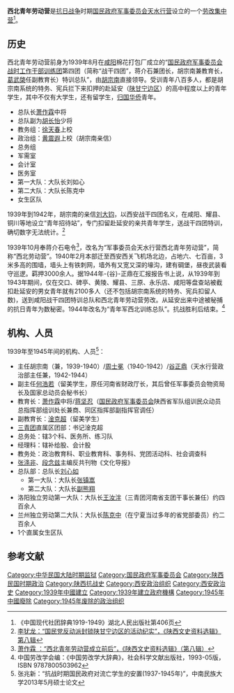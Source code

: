 '''西北青年劳动营'''是[[抗日战争|抗日战争]]时期[[国民政府军事委员会|国民政府军事委员会]][[天水行营|天水行营]]设立的一个[[劳改营|劳改集中营]]<ref>《中国现代社团辞典1919-1949》湖北人民出版社第406页</ref>。

==历史==
西北青年劳动营前身为1939年8月在[[咸阳|咸阳]]棉花打包厂成立的“[[国民政府军事委员会战时工作干部训练团|国民政府军事委员会战时工作干部训练团]]第四团（简称“战干四团”，蒋介石兼团长，胡宗南兼教育长，[[葛武棨|葛武棨]]任副教育长）特训总队”，由[[胡宗南|胡宗南]]直接领导。受训青年八百多人，都是胡宗南系统的特务、宪兵拦下来扣押的赴延安（[[陕甘宁边区|陕甘宁边区]]）的高中程度以上的青年学生，其中不仅有大学生，还有留学生，[[归国华侨|归国华侨]]青年。
* 总队长[[萧作霖_(1908年)|萧作霖]]中将
* 总队副为[[胡长怡|胡长怡]]少将
* 教务组：[[徐天春|徐天春]]上校
* 政治组：[[黄震遐|黄震遐]]上校（胡宗南亲信）
* 总务组
* 军需室
* 会计室
* 医务室
* 第一大队：大队长刘如心
* 第二大队：大队长陈克中
* 女生区队

1939年到1942年，胡宗南的亲信[[刘大钧|刘大钧]]，以西安战干四团名义，在咸阳、耀县、铜川等地设立“青年招待站”，专门扣留赴延安的亲共青年学生，送战干四团特训，确切数字无法统计。<ref>[http://www.sxlib.org.cn/dfzy/wszl/sxswszlsxg/jsl_5171/krzzsq_5176/201701/t20170122_608859.html  李犹龙：“国民党反动派封锁陕甘宁边区的活动纪实”，《陕西文史资料选辑》第八辑]</ref>

1939年10月奉蒋介石电令<ref>[http://www.sxlib.org.cn/dfzy/wszl/sxswszlsxg/jsl_5171/krzzsq_5176/201701/t20170122_608853.html  萧作霖 ：“西北青年劳动营成立前后”，《陕西文史资料选辑》（第八辑）]</ref>，改名为“军事委员会天水行营西北青年劳动营”，简称“西北劳动营”。1940年2月本部迁至西安西关飞机场北边，占地六、七百亩，3米多高的围墙，墙头上有铁刺网，墙外有又宽又深的壕沟，建有碉堡，昼夜武装看守巡逻。羁押3000余人。据1944年-{谷}-正鼎在汇报报告书上说，从1939年到1943年期间，仅在交口、碑亭、黄陵、耀县、三原、永乐店、咸阳等盘查站被截扣赴延安的男女青年就有2100多人（还不包括胡宗南系统的特务、宪兵扣留人数)，送到咸阳战干四团特训总队和西北青年劳动营劳改。从延安出来中途被秘捕的抗日青年为数秘密。1944年改名为“青年军西北训练总队”。抗战胜利后结束。<ref>中国劳改学会编：《中国劳改学大辞典》，社会科学文献出版社，1993-05版， ISBN 9787800503962 </ref>

== 机构、人员 ==

1939年至1945年间的机构、人员<ref>张兆新：“抗战时期国民政府对流亡学生的安置(1937-1945年)”，中南民族大学2013年5月硕士论文 </ref>：
* 主任胡宗南（兼，1939-1940）/[[周士冕|周士冕]]（1940-1942）/[[谷正鼎|谷正鼎]]（天水行营政治部主任兼，1942-1944）
* 副主任[[何浩若|何浩若]]（留美学生，原任河南省财政厅长，其后曾任军事委员会物资局长及国家总动员会秘书长）
* 教育长：[[萧作霖_(1908年)|萧作霖]]中将/[[蒋坚忍|蒋坚忍]]（[[国民政府军事委员会|国民政府军事委员会]]陕西省军队组训民众动员总指挥部组训处长兼商、同区指挥部副指挥官调任）
* 副教育长：[[淦克超|淦克超]]（留美学生）
* [[三青团|三青团]]直属区团部：书记淦克超
* 总务处：辖3个科、医务所、练习队
* 经理科：辖补给股、会计股
* 教务处：政治教育科、职业教育科、事务科、党团活动科、社会调查科
*[[张涤非|张涤非]]、[[段念兹|段念兹]]主编反共刊物《文化导报》
* 总队部：总队长[[刘心如|刘心如]]
**第一大队：大队长[[张镇嵩|张镇嵩]]
**第二大队：大队长[[副熊翔|副熊翔]] 
* 洛阳独立劳动第一大队：大队长[[王汝泮|王汝泮]]（三青团河南省支团干事长兼任）约四百余人
* 兰州独立劳动第二大队：大队长[[陈克中|陈克中]]（在宁夏当过多年的省党部委员）约二百余人
* 1个直属女生区队

==参考文献==
{{Reflist|25em}}

[[Category:中华民国大陆时期监狱|Category:中华民国大陆时期监狱]]
[[Category:国民政府军事委员会|Category:国民政府军事委员会]]
[[Category:陕西民国时期政治|Category:陕西民国时期政治]]
[[Category:陕西抗战史|Category:陕西抗战史]]
[[Category:西安政治组织|Category:西安政治组织]]
[[Category:西安政治史|Category:西安政治史]]
[[Category:1939年中國建立|Category:1939年中國建立]]
[[Category:1939年建立政府機構|Category:1939年建立政府機構]]
[[Category:1945年中國廢除|Category:1945年中國廢除]]
[[Category:1945年废除的政治组织|Category:1945年废除的政治组织]]